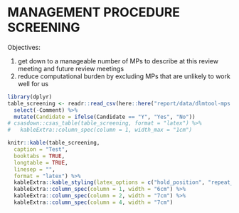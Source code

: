 # MANAGEMENT PROCEDURE SCREENING

Objectives:

1. get down to a manageable number of MPs to describe at this review meeting and future review meetings
1. reduce computational burden by excluding MPs that are unlikely to work well for us

```r
library(dplyr)
table_screening <- readr::read_csv(here::here("report/data/dlmtool-mps.csv")) %>% 
  select(-Comment) %>% 
  mutate(Candidate = ifelse(Candidate == "Y", "Yes", "No"))
# csasdown::csas_table(table_screening, format = "latex") %>% 
#   kableExtra::column_spec(column = 1, width_max = "1cm")

knitr::kable(table_screening,
  caption = "Test",
  booktabs = TRUE,
  longtable = TRUE,
  linesep = "",
  format = "latex") %>%
  kableExtra::kable_styling(latex_options = c("hold_position", "repeat_header")) %>% 
  kableExtra::column_spec(column = 1, width = "6cm") %>% 
  kableExtra::column_spec(column = 2, width = "7cm") %>% 
  kableExtra::column_spec(column = 4, width = "7cm")
```

